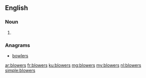 ==English==

===Noun===
{{head|en|plural}}

# {{plural of|blower|lang=en}}

===Anagrams===
* [[bowlers#English|bowlers]]

[[ar:blowers]]
[[fr:blowers]]
[[ku:blowers]]
[[mg:blowers]]
[[my:blowers]]
[[nl:blowers]]
[[simple:blowers]]